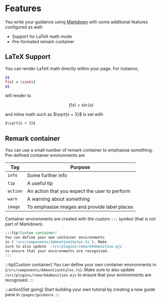 # Features

You write your guidance using [Markdown](https://daringfireball.net/projects/markdown/) with some additional features configured as well:

- Support for LaTeX math mode
- Pre-formated remark container

## LaTeX Support

You can render LaTeX math directly within your page. For instance,

```bash
$$ 
f(x) = \sin(x) 
$$
```

will render to 

$$ 
f(x) = \sin(x)
$$

and inline math such as $\sqrt{x + 3}$ is set with

```bash
$\sqrt{x + 3}$
```

## Remark container

You can use a small number of remark container to emphasise something. Pre-defined container environments are

| Tag      | Purpose                                       |
| -------- | --------------------------------------------- |
| `info`   | Some further info                             |
| `tip`    | A useful tip                                  |
| `action` | An action that you expect the user to perform |
| `warn`   | A warning about something                     |
| `image`  | To emphasise images and provide label places  |

Container environments are created with the custom `:::` symbol (that is not part of Markdown).

```markdown
:::tip[Custom container]
You can define your own container environments 
in (`/src/components/AdmontionStyles.ts`). Make 
sure to also update `/src/plugins/remarkAdmonition.mjs` 
to ensure that your environments are recognised.
:::
```

:::tip[Custom container]
You can define your own container environments in (`/src/components/AdmontionStyles.ts`). Make sure to also 
update `/src/plugins/remarkAdmonition.mjs` to ensure that your environments are recognised.
:::

:::action[Get going]
Start building your own tutorial by creating a new guide pane in `/pages/guidance`.
:::
